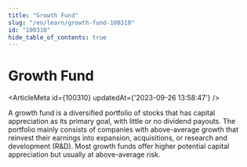 ```yaml
---
title: "Growth Fund"
slug: "/en/learn/growth-fund-100310"
id: "100310"
hide_table_of_contents: true
---
```



# Growth Fund

<ArticleMeta id={100310} updatedAt={'2023-09-26 13:58:47'} />
<div className='border-solid border-b border-t-0 my-4 border-[var(--ifm-color-gray-300)]' />

A growth fund is a diversified portfolio of stocks that has capital appreciation as its primary goal, with little or no dividend payouts. The portfolio mainly consists of companies with above-average growth that reinvest their earnings into expansion, acquisitions, or research and development (R&D). Most growth funds offer higher potential capital appreciation but usually at above-average risk.
